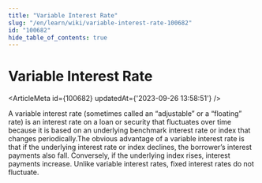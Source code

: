 ```yaml
---
title: "Variable Interest Rate"
slug: "/en/learn/wiki/variable-interest-rate-100682"
id: "100682"
hide_table_of_contents: true
---
```



# Variable Interest Rate

<ArticleMeta id={100682} updatedAt={'2023-09-26 13:58:51'} />
<div className='border-solid border-b border-t-0 my-4 border-[var(--ifm-color-gray-300)]' />

A variable interest rate (sometimes called an “adjustable” or a “floating” rate) is an interest rate on a loan or security that fluctuates over time because it is based on an underlying benchmark interest rate or index that changes periodically.The obvious advantage of a variable interest rate is that if the underlying interest rate or index declines, the borrower’s interest payments also fall. Conversely, if the underlying index rises, interest payments increase. Unlike variable interest rates, fixed interest rates do not fluctuate.
